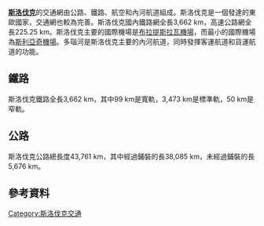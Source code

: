 {{no footnotes|time=2016-02-22T09:42:23+00:00}}
'''[[斯洛伐克|斯洛伐克]]'''的交通網由公路、鐵路、航空和內河航道組成。斯洛伐克是一個發達的東歐國家，交通網也較為完善。斯洛伐克國內鐵路網全長3,662 km，高速公路網全長225.25 km。斯洛伐克主要的國際機場是[[布拉提斯拉瓦機場|布拉提斯拉瓦機場]]，而最小的國際機場為[[斯利亞奇機場|斯利亞奇機場]]。多瑙河是斯洛伐克主要的內河航道，同時發揮客運航道和貨運航道的功能。

== 鐵路 ==
{{main|斯洛伐克铁路运输}}
斯洛伐克鐵路全長3,662 km，其中99 km是寬軌，3,473 km是標準軌，50 km是窄軌。
== 公路 ==
斯洛伐克公路總長度43,761 km，其中經過鋪裝的長38,085 km，未經過鋪裝的長5,676 km。
== 參考資料 ==
{{reflist}}
{{CIA World Factbook}}

{{斯洛伐克主題}}
{{歐洲題目|交通}}
[[Category:斯洛伐克交通|Category:斯洛伐克交通]]